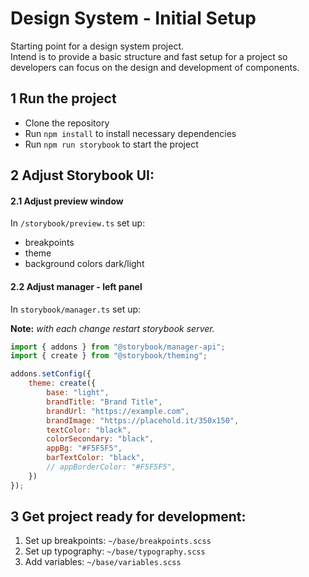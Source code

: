 
<Meta title="Introduction" />

# Design System - Initial Setup
Starting point for a design system project.\
Intend is to provide a basic structure and fast setup for a project so developers can focus on the design and development of components.

## 1 Run the project
- Clone the repository
- Run `npm install` to install necessary dependencies
- Run `npm run storybook` to start the project

## 2 Adjust Storybook UI:

#### 2.1 Adjust **preview** window
In `/storybook/preview.ts` set up:

- breakpoints
- theme
- background colors dark/light

#### 2.2 Adjust **manager** - left panel
In `storybook/manager.ts` set up:

**Note:** *with each change restart storybook server.*
```jsx
import { addons } from "@storybook/manager-api";
import { create } from "@storybook/theming";

addons.setConfig({
    theme: create({
        base: "light",
        brandTitle: "Brand Title",
        brandUrl: "https://example.com",
        brandImage: "https://placehold.it/350x150",
        textColor: "black",
        colorSecondary: "black",
        appBg: "#F5F5F5",
        barTextColor: "black",
        // appBorderColor: "#F5F5F5",
    })
});
```

## 3 Get project ready for development:

1. Set up breakpoints: `~/base/breakpoints.scss`
2. Set up typography: `~/base/typography.scss`
3. Add variables: `~/base/variables.scss`